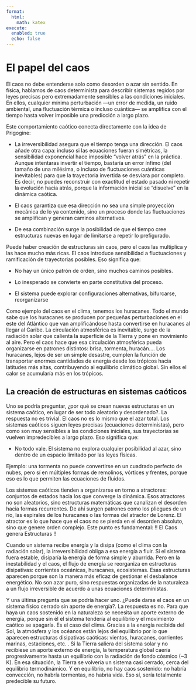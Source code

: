 ```yaml
---
format:
  html:
    math: katex
execute:
  enabled: true
  echo: false
---
```


# El papel del caos

El caos no debe entenderse solo como desorden o azar sin sentido. En física, hablamos de caos determinista para describir sistemas regidos por leyes precisas pero extremadamente sensibles a las condiciones iniciales. En ellos, cualquier mínima perturbación —un error de medida, un ruido ambiental, una fluctuación térmica o incluso cuántica— se amplifica con el tiempo hasta volver imposible una predicción a largo plazo.

Este comportamiento caótico conecta directamente con la idea de Prigogine:

* La irreversibilidad asegura que el tiempo tenga una dirección. El caos añade otra capa: incluso si las ecuaciones fueran simétricas, la sensibilidad exponencial hace imposible “volver atrás” en la práctica. Aunque intentaras invertir el tiempo, bastaría un error ínfimo (del tamaño de una milésima, o incluso de fluctuaciones cuánticas inevitables) para que la trayectoria invertida se desviara por completo. Es decir, no puedes reconstruir con exactitud el estado pasado ni repetir la evolución hacia atrás, porque la información inicial se “disuelve” en la dinámica caótica.

* El caos garantiza que esa dirección no sea una simple proyección mecánica de lo ya contenido, sino un proceso donde las fluctuaciones se amplifican y generan caminos alternativos.

* De esa combinación surge la posibilidad de que el tiempo cree estructuras nuevas en lugar de limitarse a repetir lo prefigurado.


Puede haber creación de estructuras sin caos, pero el caos las multiplica y las hace mucho más ricas. El caos introduce sensibilidad a fluctuaciones y ramificación de trayectorias posibles. Eso significa que:

* No hay un único patrón de orden, sino muchos caminos posibles.

* Lo inesperado se convierte en parte constitutiva del proceso.

* El sistema puede explorar configuraciones alternativas, bifurcarse, reorganizarse

Como ejemplo del caos en el clima, tenemos los huracanes. Todo el mundo sabe que los huracanes se producen por pequeñas perturbaciones en el este del Atlántico que van amplificándose hasta convertirse en huracanes al llegar al Caribe. La circulación atmosférica es inevitable, surge de la radiación solar que calienta la superficie de la Tierra y pone en movimiento al aire. Pero el caos hace que esa circulación atmosférica pueda organizarse en patrones distintos: brisa, tormenta, huracán…. Los huracanes, lejos de ser un simple desastre, cumplen la función de transportar enormes cantidades de energía desde los trópicos hacia latitudes más altas, contribuyendo al equilibrio climático global. Sin ellos el calor se acumularía más en los trópicos.


## La creación de estructuras en sistemas caóticos

Uno se podría preguntar, ¿por qué se crean nuevas estructuras en un sistema caótico, en lugar de ser todo aleatorio y desordenado?. La respuesta no es trivial. El caos no es lo mismo que el azar total. Los sistemas caóticos siguen leyes precisas (ecuaciones deterministas), pero como son muy sensibles a las condiciones iniciales, sus trayectorias se vuelven impredecibles a largo plazo. Eso significa que:

* No todo vale. El sistema no explora cualquier posibilidad al azar, sino dentro de un espacio limitado por las leyes físicas.

Ejemplo: una tormenta no puede convertirse en un cuadrado perfecto de nubes, pero sí en múltiples formas de remolinos, vórtices y frentes, porque eso es lo que permiten las ecuaciones de fluidos.

Los sistemas caóticos tienden a organizarse en torno a atractores: conjuntos de estados hacia los que converge la dinámica. Esos atractores no son aleatorios, sino estructuras matemáticas que canalizan el desorden hacia formas recurrentes. De ahí surgen patrones como los pliegues de un río, las espirales de los huracanes o las formas del atractor de Lorenz. El atractor es lo que hace que el caos no se pierda en el desorden absoluto, sino que genere orden complejo. Este punto es fundamental: !! El Caos genera Estructuras !!

Cuando un sistema recibe energía y la disipa (como el clima con la radiación solar), la irreversibilidad obliga a esa energía a fluir. Si el sistema fuera estable, disiparía la energía de forma simple y aburrida. Pero en la inestabilidad y el caos, el flujo de energía se reorganiza en estructuras disipativas: corrientes oceánicas, huracanes, ecosistemas. Esas estructuras aparecen porque son la manera más eficaz de gestionar el desbalance energético. No son azar puro, sino respuestas organizadas de la naturaleza a un flujo irreversible de acuerdo a unas ecuaciones deterministas.

Y una última pregunta que se podría hacer uno. ¿Puede darse el caos en un sistema físico cerrado sin aporte de energía?. La respuesta es no. Para que haya un caos sostenido en la naturaleza se necesita un aporte externo de energía, porque sin él el sistema tendería al equilibrio y el movimiento caótico se apagaría. Es el caso del clima. Gracias a la energía recibida del Sol, la atmósfera y los océanos están lejos del equilibrio por lo que aparecen estructuras disipativas caóticas: vientos, huracanes, corrientes marinas, estaciones, etc. . Si la Tierra saliera del sistema solar y no recibiese un aporte externo de energía, la temperatura global caería progresivamente hasta un equilibrio con la radiación de fondo cósmico (~3 K). En esa situación, la Tierra se volvería un sistema casi cerrado, cerca del equilibrio termodinámico. Y en equilibrio, no hay caos sostenido: no habría convección, no habría tormentas, no habría vida. Eso sí, sería totalmente predecible su futuro.